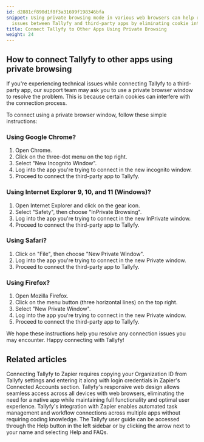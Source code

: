 ```yaml
---
id: d2881cf890d1f8f3a31699f198346bfa
snippet: Using private browsing mode in various web browsers can help resolve connection
  issues between Tallyfy and third-party apps by eliminating cookie interference.
title: Connect Tallyfy to Other Apps Using Private Browsing
weight: 24
---
```


## How to connect Tallyfy to other apps using private browsing

If you're experiencing technical issues while connecting Tallyfy to a third-party app, our support team may ask you to use a private browser window to resolve the problem. This is because certain cookies can interfere with the connection process.

To connect using a private browser window, follow these simple instructions:

### Using Google Chrome?

1. Open Chrome.
2. Click on the three-dot menu on the top right.
3. Select "New Incognito Window".
4. Log into the app you're trying to connect in the new incognito window.
5. Proceed to connect the third-party app to Tallyfy.

### Using Internet Explorer 9, 10, and 11 (Windows)?

1. Open Internet Explorer and click on the gear icon.
2. Select "Safety", then choose "InPrivate Browsing".
3. Log into the app you're trying to connect in the new InPrivate window.
4. Proceed to connect the third-party app to Tallyfy.

### Using Safari?

1. Click on "File", then choose "New Private Window".
2. Log into the app you're trying to connect in the new Private window.
3. Proceed to connect the third-party app to Tallyfy.

### Using Firefox?

1. Open Mozilla Firefox.
2. Click on the menu button (three horizontal lines) on the top right.
3. Select "New Private Window".
4. Log into the app you're trying to connect in the new Private window.
5. Proceed to connect the third-party app to Tallyfy.

We hope these instructions help you resolve any connection issues you may encounter. Happy connecting with Tallyfy!


## Related articles
<CardGrid>
<LinkTitleCard header="<b>Zapier > Connect Tallyfy to Zapier</b>" href="/products/pro/integrations/middleware/zapier/how-to-connect-your-tallyfy-account-to-zapier/" > Connecting Tallyfy to Zapier requires copying your Organization ID from Tallyfy settings and entering it along with login credentials in Zapier's Connected Accounts section. </LinkTitleCard>
<LinkTitleCard header="<b>Miscellaneous > Tallyfy on mobile devices</b>" href="/products/pro/miscellaneous/does-tallyfy-work-on-all-devices/" > Tallyfy's responsive web design allows seamless access across all devices with web browsers, eliminating the need for a native app while maintaining full functionality and optimal user experience. </LinkTitleCard>
<LinkTitleCard header="<b>Middleware > Zapier</b>" href="/products/pro/integrations/middleware/zapier/" > Tallyfy's integration with Zapier enables automated task management and workflow connections across multiple apps without requiring coding knowledge. </LinkTitleCard>
<LinkTitleCard header="<b>Support > In-app user guide</b>" href="/products/pro/miscellaneous/support/how-to-access-the-tallyfy-user-guide/" > The Tallyfy user guide can be accessed through the Help button in the left sidebar or by clicking the arrow next to your name and selecting Help and FAQs. </LinkTitleCard>
</CardGrid>